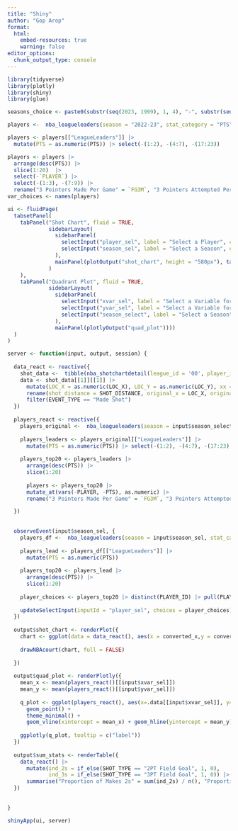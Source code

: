 ```yaml
---
title: "Shiny"
author: "Gop Arop"
format: 
  html:
    embed-resources: true
    warning: false
editor_options: 
  chunk_output_type: console
---
```


```r
library(tidyverse)
library(plotly)
library(shiny)
library(glue)
```

```r
seasons_choice <- paste0(substr(seq(2023, 1999), 1, 4), "-", substr(seq(2024, 2000), 3, 4))

players <-  nba_leagueleaders(season = "2022-23", stat_category = "PTS", per_mode = "PerGame")

players <- players[["LeagueLeaders"]] |>
  mutate(PTS = as.numeric(PTS)) |> select(-(1:2), -(4:7), -(17:23))

players <- players |>
  arrange(desc(PTS)) |>
  slice(1:20)  |> 
  select(-`PLAYER`) |>
  select(-(1:3), -(7:9)) |>
  rename("3 Pointers Made Per Game" = `FG3M`, "3 Pointers Attempted Per Game" = `FG3A`, "3 Point Percentage" = `FG3_PCT`, "Total Points Per Game" = `PTS`, "Player Efficiency" = `EFF`)
var_choices <- names(players) 
```

```r
ui <- fluidPage(
  tabsetPanel(
    tabPanel("Shot Chart", fluid = TRUE,
             sidebarLayout(
               sidebarPanel(
                 selectInput("player_sel", label = "Select a Player", choices = NULL),
                 selectInput("season_sel", label = "Select a Season", choices = seasons_choice)
               ),
               mainPanel(plotOutput("shot_chart", height = "580px"), tableOutput("sum_stats"))
             )
    ),
    tabPanel("Quadrant Plot", fluid = TRUE, 
             sidebarLayout(
               sidebarPanel(
                 selectInput("xvar_sel", label = "Select a Variable for X-Axis", choices = var_choices),
                 selectInput("yvar_sel", label = "Select a Variable for Y-Axis", choices = var_choices),
                 selectInput("season_select", label = "Select a Season", choices = seasons_choice)
               ), 
               mainPanel(plotlyOutput("quad_plot"))))
  )
)

server <- function(input, output, session) {
  
  data_react <- reactive({
    shot_data <-  tibble(nba_shotchartdetail(league_id = '00', player_id = input$player_sel, season = input$season_sel))
    data <- shot_data[[1]][[1]] |> 
      mutate(LOC_X = as.numeric(LOC_X), LOC_Y = as.numeric(LOC_Y), xx = LOC_X/10, yy = LOC_Y/10 - 41.75) |> 
      rename(shot_distance = SHOT_DISTANCE, original_x = LOC_X, original_y = LOC_Y, converted_y = yy, converted_x = xx)  |> 
      filter(EVENT_TYPE == "Made Shot")
  })
  
  players_react <- reactive({
    players_original <-  nba_leagueleaders(season = input$season_select, stat_category = "PTS", per_mode = "PerGame")
    
    players_leaders <- players_original[["LeagueLeaders"]] |>
      mutate(PTS = as.numeric(PTS)) |> select(-(1:2), -(4:7), -(17:23))
    
    players_top20 <- players_leaders |>
      arrange(desc(PTS)) |>
      slice(1:20)
    
      players <- players_top20 |>
      mutate_at(vars(-PLAYER, -PTS), as.numeric) |>   
      rename("3 Pointers Made Per Game" = `FG3M`, "3 Pointers Attempted Per Game" = `FG3A`, "3 Point Percentage" = `FG3_PCT`, "Total Points Per Game" = `PTS`, "Player Efficiency" = `EFF`)

  })
  
  
  observeEvent(input$season_sel, {
    players_df <-  nba_leagueleaders(season = input$season_sel, stat_category = "PTS", per_mode = "PerGame")
    
    players_lead <- players_df[["LeagueLeaders"]] |>
      mutate(PTS = as.numeric(PTS))
    
    players_top20 <- players_lead |>
      arrange(desc(PTS)) |>
      slice(1:20)
    
    player_choices <- players_top20 |> distinct(PLAYER_ID) |> pull(PLAYER_ID)
    
    updateSelectInput(inputId = "player_sel", choices = player_choices)
  })
  
  output$shot_chart <- renderPlot({
    chart <- ggplot(data = data_react(), aes(x = converted_x,y = converted_y)) + geom_point() + coord_fixed() + theme(panel.grid.major = element_blank(), panel.grid.minor = element_blank(), panel.background = element_rect(fill = "white"), axis.title = element_blank(), axis.text = element_blank(), axis.ticks = element_blank()) + labs(title = glue("Shot Chart of Made Field Goals for ", input$player_sel))
    
    drawNBAcourt(chart, full = FALSE)
    
  })
  
  output$quad_plot <- renderPlotly({
    mean_x <- mean(players_react()[[input$xvar_sel]])
    mean_y <- mean(players_react()[[input$yvar_sel]])
    
    q_plot <- ggplot(players_react(), aes(x=.data[[input$xvar_sel]], y=.data[[input$yvar_sel]], label = PLAYER)) +
      geom_point() +
      theme_minimal() +
      geom_vline(xintercept = mean_x) + geom_hline(yintercept = mean_y) 
    
    ggplotly(q_plot, tooltip = c("label"))
  })
  
  output$sum_stats <- renderTable({
    data_react() |> 
      mutate(ind_2s = if_else(SHOT_TYPE == "2PT Field Goal", 1, 0),
             ind_3s = if_else(SHOT_TYPE == "3PT Field Goal", 1, 0)) |>
      summarise("Proportion of Makes 2s" = sum(ind_2s) / n(), "Proportion of Makes 3s" = sum(ind_3s) / n())
  })
  
  
}

shinyApp(ui, server)
```









